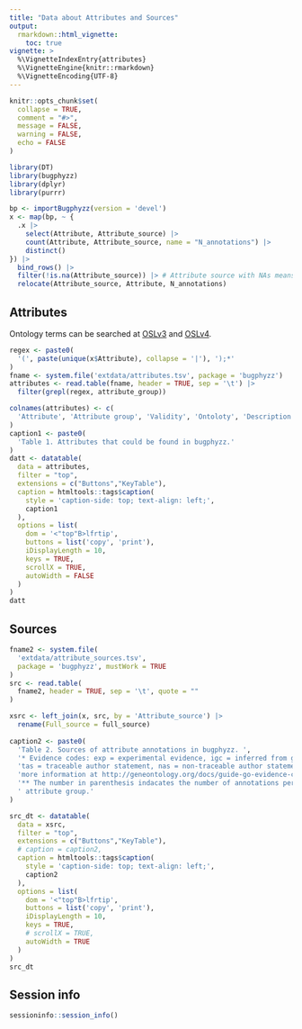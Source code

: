 ```yaml
---
title: "Data about Attributes and Sources"
output: 
  rmarkdown::html_vignette:
    toc: true
vignette: >
  %\VignetteIndexEntry{attributes}
  %\VignetteEngine{knitr::rmarkdown}
  %\VignetteEncoding{UTF-8}
---
```


```r
knitr::opts_chunk$set(
  collapse = TRUE,
  comment = "#>", 
  message = FALSE,
  warning = FALSE,
  echo = FALSE
)
```

```r
library(DT)
library(bugphyzz)
library(dplyr)
library(purrr)
```

```r
bp <- importBugphyzz(version = 'devel')
x <- map(bp, ~ {
  .x |> 
    select(Attribute, Attribute_source) |> 
    count(Attribute, Attribute_source, name = "N_annotations") |> 
    distinct()
}) |> 
  bind_rows() |> 
  filter(!is.na(Attribute_source)) |> # Attribute source with NAs means it was obtained through ASR or TAX
  relocate(Attribute_source, Attribute, N_annotations)
```

## Attributes

Ontology terms can be searched at [OSLv3](https://www.ebi.ac.uk/ols/index) and
[OSLv4](https://www.ebi.ac.uk/ols4).

```r
regex <- paste0(
  '(', paste(unique(x$Attribute), collapse = '|'), ');*'
)
fname <- system.file('extdata/attributes.tsv', package = 'bugphyzz')
attributes <- read.table(fname, header = TRUE, sep = '\t') |> 
  filter(grepl(regex, attribute_group))

colnames(attributes) <- c(
  'Attribute', 'Attribute group', 'Validity', 'Ontoloty', 'Description'
)
caption1 <- paste0(
  'Table 1. Attributes that could be found in bugphyzz.'
)
datt <- datatable(
  data = attributes, 
  filter = "top",
  extensions = c("Buttons","KeyTable"), 
  caption = htmltools::tags$caption(
    style = 'caption-side: top; text-align: left;',
    caption1
  ),
  options = list(
    dom = '<"top"B>lfrtip',
    buttons = list('copy', 'print'),
    iDisplayLength = 10,
    keys = TRUE,
    scrollX = TRUE,
    autoWidth = FALSE 
  )
)
datt
```

## Sources

```r
fname2 <- system.file(
  'extdata/attribute_sources.tsv', 
  package = 'bugphyzz', mustWork = TRUE
)
src <- read.table(
  fname2, header = TRUE, sep = '\t', quote = ""
)

xsrc <- left_join(x, src, by = 'Attribute_source') |> 
  rename(Full_source = full_source)
  
caption2 <- paste0(
  'Table 2. Sources of attribute annotations in bugphyzz. ',
  '* Evidence codes: exp = experimental evidence, igc = inferred from genomic context, ',
  'tas = traceable author statement, nas = non-traceable author statement; ',
  'more information at http://geneontology.org/docs/guide-go-evidence-codes/. ',
  '** The number in parenthesis indacates the number of annotations per',
  ' attribute group.'
)

src_dt <- datatable(
  data = xsrc, 
  filter = "top",
  extensions = c("Buttons","KeyTable"), 
  # caption = caption2,
  caption = htmltools::tags$caption(
    style = 'caption-side: top; text-align: left;',
    caption2
  ),
  options = list(
    dom = '<"top"B>lfrtip',
    buttons = list('copy', 'print'),
    iDisplayLength = 10,
    keys = TRUE,
    # scrollX = TRUE,
    autoWidth = TRUE
  )
)
src_dt
```

## Session info

```r
sessioninfo::session_info()
```


